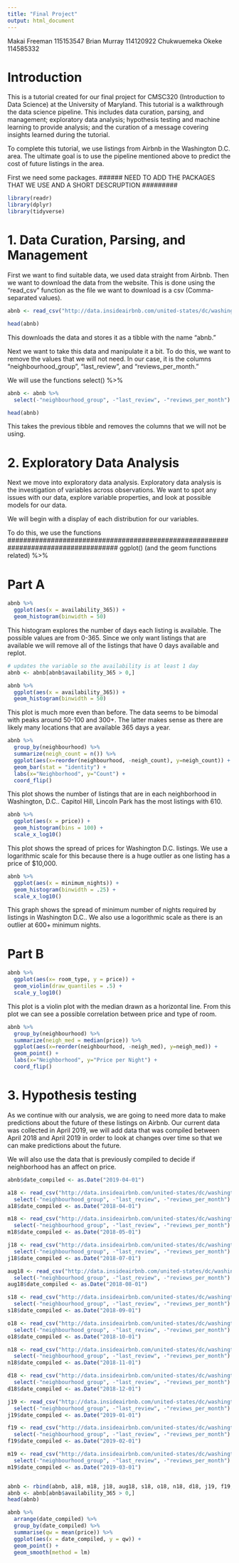```yaml
---
title: "Final Project"
output: html_document
---
```


Makai Freeman 115153547
Brian Murray 114120922
Chukwuemeka Okeke 114585332

# Introduction

This is a tutorial created for our final project for CMSC320 (Introduction to Data Science) at the University of Maryland. This tutorial is a walkthrough the data science pipeline. This includes data curation, parsing, and management; exploratory data analysis; hypothesis testing and machine learning to provide analysis; and the curation of a message covering insights learned during the tutorial. 

To complete this tutorial, we use listings from Airbnb in the Washington D.C. area. The ultimate goal is to use the pipeline mentioned above to predict the cost of future listings in the area.  

First we need some packages. 
###### NEED TO ADD THE PACKAGES THAT WE USE AND A SHORT DESCRUPTION #########

```r
library(readr)
library(dplyr)
library(tidyverse)
```

# 1. Data Curation, Parsing, and Management

First we want to find suitable data, we used data straight from Airbnb. 
Then we want to download the data from the website. This is done using the "read_csv" function as the file we want to download is a csv (Comma-separated values).
```r
abnb <- read_csv("http://data.insideairbnb.com/united-states/dc/washington-dc/2019-04-15/visualisations/listings.csv")

head(abnb)
```
This downloads the data and stores it as a tibble with the name "abnb."

Next we want to take this data and manipulate it a bit. To do this, we want to remove the values that we will not need. In our case, it is the columns "neighbourhood_group", "last_review", and "reviews_per_month."

We will use the functions 
select()
%>%

```r

abnb <- abnb %>% 
  select(-"neighbourhood_group", -"last_review", -"reviews_per_month")

head(abnb)
```

This takes the previous tibble and removes the columns that we will not be using. 


# 2. Exploratory Data Analysis
Next we move into exploratory data analysis. Exploratory data analysis is the investigation of variables across observations. We want to spot any issues with our data, explore variable properties, and look at possible models for our data. 



We will begin with a display of each distribution for our variables. 

To do this, we use the functions
####################################################################################
ggplot() (and the geom functions related)
%>% 

# Part A
```r
abnb %>%
  ggplot(aes(x = availability_365)) +
  geom_histogram(binwidth = 50)
```

This histogram explores the number of days each listing is available. The possible values are from 0-365. Since we only want listings that are available we will remove all of the listings that have 0 days available and replot. 


```r
# updates the variable so the availability is at least 1 day
abnb <- abnb[abnb$availability_365 > 0,]

abnb %>%
  ggplot(aes(x = availability_365)) +
  geom_histogram(binwidth = 50)

```

This plot is much more even than before. The data seems to be bimodal with peaks around 50-100 and 300+. The latter makes sense as there are likely many locations that are available 365 days a year.

```r

abnb %>%
  group_by(neighbourhood) %>%
  summarize(neigh_count = n()) %>%
  ggplot(aes(x=reorder(neighbourhood, -neigh_count), y=neigh_count)) +
  geom_bar(stat = "identity") +
  labs(x="Neighborhood", y="Count") +
  coord_flip() 

```
This plot shows the number of listings that are in each neighborhood in Washington, D.C.. Capitol Hill, Lincoln Park has the most listings with 610. 

```r
abnb %>% 
  ggplot(aes(x = price)) + 
  geom_histogram(bins = 100) +
  scale_x_log10()
```
This plot shows the spread of prices for Washington D.C. listings. We use a logarithmic scale for this because there is a huge outlier as one listing has a price of $10,000. 


```r

abnb %>% 
  ggplot(aes(x = minimum_nights)) + 
  geom_histogram(binwidth = .25) +
  scale_x_log10()

```
This graph shows the spread of minimum number of nights required by listings in Washington D.C.. We also use a logorithmic scale as there is an outlier at 600+ minimum nights. 


# Part B

```r

abnb %>%
  ggplot(aes(x= room_type, y = price)) +
  geom_violin(draw_quantiles = .5) +
  scale_y_log10()

```

This plot is a violin plot with the median drawn as a horizontal line. From this plot we can see a possible correlation between price and type of room.

```r

abnb %>%
  group_by(neighbourhood) %>%
  summarize(neigh_med = median(price)) %>%
  ggplot(aes(x=reorder(neighbourhood, -neigh_med), y=neigh_med)) +
  geom_point() +
  labs(x="Neighborhood", y="Price per Night") +
  coord_flip() 
```


# 3. Hypothesis testing

As we continue with our analysis, we are going to need more data to make predictions about the future of these listings on Airbnb. Our current data was collected in April 2019, we will add data that was compiled between April 2018 and April 2019 in order to look at changes over time so that we can make predictions about the future. 

We will also use the data that is previously compiled to decide if neighborhood has an affect on price. 

```r
abnb$date_compiled <- as.Date("2019-04-01")

a18 <- read_csv("http://data.insideairbnb.com/united-states/dc/washington-dc/2018-04-15/visualisations/listings.csv") %>% 
  select(-"neighbourhood_group", -"last_review", -"reviews_per_month")
a18$date_compiled <- as.Date("2018-04-01")

m18 <- read_csv("http://data.insideairbnb.com/united-states/dc/washington-dc/2018-05-18/visualisations/listings.csv") %>% 
  select(-"neighbourhood_group", -"last_review", -"reviews_per_month")
m18$date_compiled <- as.Date("2018-05-01")

j18 <- read_csv("http://data.insideairbnb.com/united-states/dc/washington-dc/2018-07-20/visualisations/listings.csv")%>% 
  select(-"neighbourhood_group", -"last_review", -"reviews_per_month")
j18$date_compiled <- as.Date("2018-07-01")

aug18 <- read_csv("http://data.insideairbnb.com/united-states/dc/washington-dc/2018-08-18/visualisations/listings.csv")%>% 
  select(-"neighbourhood_group", -"last_review", -"reviews_per_month")
aug18$date_compiled <- as.Date("2018-08-01")

s18 <- read_csv("http://data.insideairbnb.com/united-states/dc/washington-dc/2018-09-14/visualisations/listings.csv")%>% 
  select(-"neighbourhood_group", -"last_review", -"reviews_per_month")
s18$date_compiled <- as.Date("2018-09-01")

o18 <- read_csv("http://data.insideairbnb.com/united-states/dc/washington-dc/2018-10-12/visualisations/listings.csv")%>% 
  select(-"neighbourhood_group", -"last_review", -"reviews_per_month")
o18$date_compiled <- as.Date("2018-10-01")

n18 <- read_csv("http://data.insideairbnb.com/united-states/dc/washington-dc/2018-11-15/visualisations/listings.csv")%>% 
  select(-"neighbourhood_group", -"last_review", -"reviews_per_month")
n18$date_compiled <- as.Date("2018-11-01")

d18 <- read_csv("http://data.insideairbnb.com/united-states/dc/washington-dc/2018-12-13/visualisations/listings.csv")%>% 
  select(-"neighbourhood_group", -"last_review", -"reviews_per_month")
d18$date_compiled <- as.Date("2018-12-01")

j19 <- read_csv("http://data.insideairbnb.com/united-states/dc/washington-dc/2019-01-17/visualisations/listings.csv")%>% 
  select(-"neighbourhood_group", -"last_review", -"reviews_per_month")
j19$date_compiled <- as.Date("2019-01-01")

f19 <- read_csv("http://data.insideairbnb.com/united-states/dc/washington-dc/2019-02-11/visualisations/listings.csv")%>% 
  select(-"neighbourhood_group", -"last_review", -"reviews_per_month")
f19$date_compiled <- as.Date("2019-02-01")

m19 <- read_csv("http://data.insideairbnb.com/united-states/dc/washington-dc/2019-03-12/visualisations/listings.csv")%>% 
  select(-"neighbourhood_group", -"last_review", -"reviews_per_month")
m19$date_compiled <- as.Date("2019-03-01")


abnb <- rbind(abnb, a18, m18, j18, aug18, s18, o18, n18, d18, j19, f19, m19)
abnb <- abnb[abnb$availability_365 > 0,]
head(abnb)
```


```r

abnb %>% 
  arrange(date_compiled) %>%
  group_by(date_compiled) %>%
  summarise(qw = mean(price)) %>%
  ggplot(aes(x = date_compiled, y = qw)) +
  geom_point() +
  geom_smooth(method = lm)
  

```








